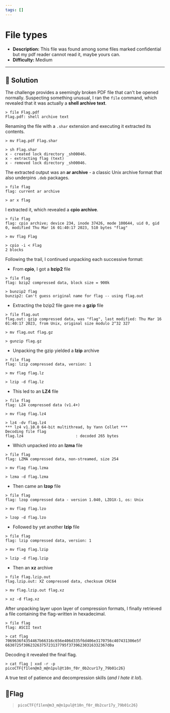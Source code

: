 ---
tags: []
---
# File types

- **Description:** This file was found among some files marked confidential but my pdf reader cannot read it, maybe yours can.
- **Difficulty:** Medium

---

## 🔎 Solution
The challenge provides a seemingly broken PDF file that can't be opened normally. 
Suspecting something unusual, I ran the `file` command, which revealed that it was actually a **shell archive text**. 
```
> file Flag.pdf  
Flag.pdf: shell archive text
```
Renaming the file with a `.shar` extension and executing it extracted its contents.
```
> mv Flag.pdf Flag.shar

> sh Flag.shar         
x - created lock directory _sh00046.
x - extracting flag (text)
x - removed lock directory _sh00046.
```

The extracted output was an **ar archive** - a classic Unix archive format that also underpins `.deb` packages. 
```
> file flag
flag: current ar archive
                                                                                                              
> ar x flag  
```
I extracted it, which revealed a **cpio archive**. 
```
> file flag
flag: cpio archive; device 234, inode 37426, mode 100644, uid 0, gid 0, modified Thu Mar 16 01:40:17 2023, 510 bytes "flag"
                                                                                                              
> mv flag Flag         
                                                                                                              
> cpio -i < Flag
2 blocks
```

Following the trail, I continued unpacking each successive format:
* From **cpio**, I got a **bzip2** file
```
> file flag
flag: bzip2 compressed data, block size = 900k
                                                                                                              
> bunzip2 flag            
bunzip2: Can't guess original name for flag -- using flag.out
```
* Extracting the bzip2 file gave me a **gzip** file
```
> file flag.out 
flag.out: gzip compressed data, was "flag", last modified: Thu Mar 16 01:40:17 2023, from Unix, original size modulo 2^32 327
                                                                                                              
> mv flag.out flag.gz
                                                                                                              
> gunzip flag.gz  
```
* Unpacking the gzip yielded a **lzip** archive
```
> file flag    
flag: lzip compressed data, version: 1
                                                                                                              
> mv flag flag.lz    
                                                                                                                                                                                                                      
> lzip -d flag.lz
```
* This led to an **LZ4** file
```
> file flag
flag: LZ4 compressed data (v1.4+)
                                                                                                              
> mv flag flag.lz4
                                                                                                              
> lz4 -dv flag.lz4 
*** lz4 v1.10.0 64-bit multithread, by Yann Collet ***
Decoding file flag 
flag.lz4                       : decoded 265 bytes
```
* Which unpacked into an **lzma** file
```
> file flag      
flag: LZMA compressed data, non-streamed, size 254
                                                                                                              
> mv flag flag.lzma
                                                                                                              
> lzma -d flag.lzma
```
* Then came an **lzop** file
```
> file flag
flag: lzop compressed data - version 1.040, LZO1X-1, os: Unix
                                                                                                              
> mv flag flag.lzo 
                                                                                                              
> lzop -d flag.lzo
```
* Followed by yet another **lzip** file
```
> file flag
flag: lzip compressed data, version: 1
                                                                                                              
> mv flag flag.lzip
                                                                                                              
> lzip -d flag.lzip
```
* Then an **xz** archive
```
> file flag.lzip.out 
flag.lzip.out: XZ compressed data, checksum CRC64
                                                                                                              
> mv flag.lzip.out flag.xz
                                                                                                              
> xz -d flag.xz 
```
After unpacking layer upon layer of compression formats, I finally retrieved a file containing the flag-written in hexadecimal. 
```
> file flag         
flag: ASCII text
                                                                                                              
> cat flag                         
7069636f4354467b66316c656e406d335f6d406e3170756c407431306e5f
6630725f3062326375723137795f37396230316332367d0a
```
Decoding it revealed the final flag.
```
> cat flag | xxd -r -p
picoCTF{f1len@m3_m@n1pul@t10n_f0r_0b2cur17y_79b01c26}
```
A true test of patience and decompression skills (*and I hate it lol*).


## 🚩Flag
> `picoCTF{f1len@m3_m@n1pul@t10n_f0r_0b2cur17y_79b01c26}`